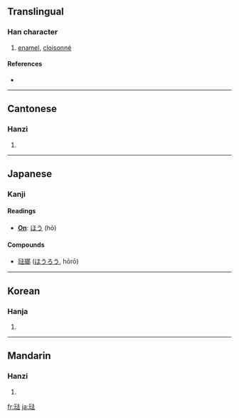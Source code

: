 {{see|珐}}
==Translingual==

===Han character===
{{Han char|rn=96|rad=玉|as=08|sn=12|four=1413<sub>1</sub>|canj=一土水土戈 (MGEGI)}}

# [[enamel]], [[cloisonné]]

====References====
* {{Han ref|kx=0736.081|dkj=21088|hdz=21123.090|uh=743A|ud=29754|bh=B557|bd=46423}}

----

==Cantonese==

===Hanzi===
{{yue-hanzi|jyut=|y=faat3}}

# {{defn|Cantonese}}

----

==Japanese==

===Kanji===

====Readings====
* '''[[On]]''': [[ほう]] (hō)

====Compounds====
* [[琺瑯]] ([[ほうろう]], hōrō)

----

==Korean==

===Hanja===
{{ko-hanja|hangeul=법|eumhun=|rv=beop|mr=pŏp|y=pep}}

# {{defn|Korean}}

----

==Mandarin==

===Hanzi===
{{cmn-hanzi|sim=珐|pin=[[fà]] ([[fa4]])|wg=fa<sup>4</sup>}}

# {{defn|Mandarin}}

[[fr:琺]]
[[ja:琺]]